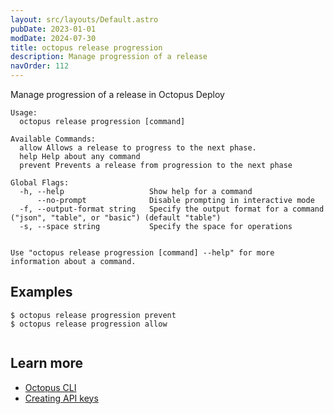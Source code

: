 ```yaml
---
layout: src/layouts/Default.astro
pubDate: 2023-01-01
modDate: 2024-07-30
title: octopus release progression
description: Manage progression of a release
navOrder: 112
---
```


Manage progression of a release in Octopus Deploy

```
Usage:
  octopus release progression [command]

Available Commands:
  allow Allows a release to progress to the next phase.
  help Help about any command
  prevent Prevents a release from progression to the next phase

Global Flags:
  -h, --help                   Show help for a command
      --no-prompt              Disable prompting in interactive mode
  -f, --output-format string   Specify the output format for a command ("json", "table", or "basic") (default "table")
  -s, --space string           Specify the space for operations


Use "octopus release progression [command] --help" for more information about a command.
```

## Examples

<SamplesInstance />

```
$ octopus release progression prevent
$ octopus release progression allow


```

## Learn more

- [Octopus CLI](/docs/octopus-rest-api/cli)
- [Creating API keys](/docs/octopus-rest-api/how-to-create-an-api-key)